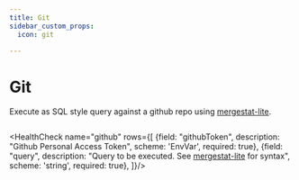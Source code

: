 ```yaml
---
title: Git
sidebar_custom_props:
  icon: git

---
```


# <Icon name="git" /> Git

<Standard />

Execute as SQL style query against a github repo using [mergestat-lite](https://github.com/mergestat/mergestat-lite).

```yaml file=<rootDir>/modules/canary-checker/fixtures/git/git_check_pass.yaml title='github-check.yaml'
```

<HealthCheck name="github" rows={[
  {field: "githubToken", description: "Github Personal Access Token", scheme: 'EnvVar', required: true},
  {field: "query", description: "Query to be executed. See [mergestat-lite](https://github.com/mergestat/mergestat-lite) for syntax", scheme: 'string', required: true},
]}/>

